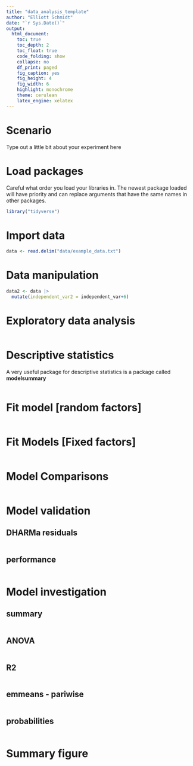 ```yaml
---
title: "data_analysis_template"
author: "Elliott Schmidt"
date: "`r Sys.Date()`"
output: 
  html_document: 
    toc: true  
    toc_depth: 2
    toc_float: true
    code_folding: show
    collapse: no
    df_print: paged
    fig_caption: yes
    fig_height: 4
    fig_width: 6
    highlight: monochrome
    theme: cerulean
    latex_engine: xelatex
---
```



# Scenario 

Type out a little bit about your experiment here

# Load packages 

Careful what order you load your libraries in. The newest package loaded will have priority and can replace arguments that have the same names in other packages. 

```r
library("tidyverse")
```


# Import data 

```r
data <- read.delim("data/example_data.txt")
```

# Data manipulation 

```r
data2 <- data |> 
  mutate(independent_var2 = independent_var+6)
```

# Exploratory data analysis {.tabset}

```r

```

# Descriptive statistics 

A very useful package for descriptive statistics is a package called **modelsummary**
```r

```


# Fit model [random factors] 

```r

```

# Fit Models [Fixed factors]

```r

```

# Model Comparisons 

```r

```

# Model validation {.tabset}

## DHARMa residuals 
```r

```

## performance 

```r

```

# Model investigation {.tabset}

## summary 

```r

```

## ANOVA 

```r

```

## R2 

```r

```

## emmeans - pariwise 

```r

```

## probabilities 
```r

```
## {-}

# Summary figure 

```r

```

